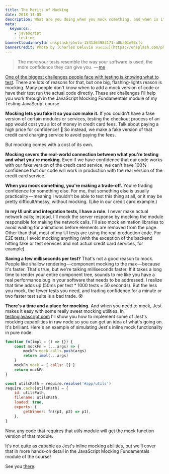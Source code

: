 ```yaml
---
title: The Merits of Mocking
date: 2018-11-05
description: What are you doing when you mock something, and when is it worth the cost?
meta:
  keywords:
    - javascript
    - testing
bannerCloudinaryId: unsplash/photo-1541364983171-a8ba01e95cfc
bannerCredit: Photo by [Charles Deluvio 🇵🇭🇨🇦](https://unsplash.com/photos/pOUA8Xay514)
---
```


> The more your tests resemble the way your software is used, the more
> confidence they can give you. 
> — [me](https://x.com/kentcdodds/status/977018512689455106)

[One of the biggest challenges people face with testing is knowing what to test](https://x.com/kentcdodds/status/1048645068616163328).
There are lots of reasons for that, but one big, flashing-lights reason is
mocking. Many people don't know when to add a mock version of code or have their
test run the actual code directly. These are challenges I'll help you work
through in the JavaScript Mocking Fundamentals module of my Testing JavaScript
course.

**Mocking lets you fake it so you _can_ make it.** If you couldn't have a fake
version of certain modules or services, testing the checkout process of an app
would cost you a lot of money in credit card fees. Talk about paying a high
price for confidence! 🤑 So instead, we make a fake version of that credit card
charging service to avoid paying the fees.

But mocking comes with a cost of its own.

**Mocking severs the real-world connection between what you're testing and what
you're mocking.** Even if we have confidence that our code works with our fake
version of the credit card service, we can't have 100% confidence that our code
will work in production with the real version of the credit card service.

**When you mock something, you're making a trade-off.** You're trading
confidence for something else. For me, that something else is usually
practicality — meaning I wouldn't be able to test this thing at all, or it may
be pretty difficult/messy, without mocking. (Like in our credit card example.)

**In my UI unit and integration tests, I have a rule.** I never make actual
network calls; instead, I'll mock the server response by mocking the module
responsible for making the network calls. I'll also mock animation libraries to
avoid waiting for animations before elements are removed from the page. Other
than that, most of my UI tests are using the real production code. For E2E
tests, I avoid mocking anything (with the exception of the backend hitting fake
or test services and not actual credit card services, for example).

**Saving a few milliseconds per test?** That's not a good reason to mock. People
like shallow rendering — component mocking to the max — because it's faster.
That's true, but we're talking milliseconds faster. If it takes a long time to
render your entire component tree, sounds to me like you have a real performance
bug in your software that needs to be addressed. I realize that time adds up
(50ms per test \* 1000 tests = 50 seconds). But the less you mock, the fewer
tests you need, and trading confidence for a minute or two faster test suite is
a bad trade. 😵

**There's a time and a place for mocking.** And when you need to mock, Jest
makes it easy with some really sweet mocking utilities. In
[testingjavascript.com](https://testingjavascript.com) I'll show you how to
implement some of Jest's mocking capabilities in raw node so you can get an idea
of what's going on. It's brilliant. Here's an example of simulating Jest's
inline mock functionality in pure node:

```js
function fn(impl = () => {}) {
	const mockFn = (...args) => {
		mockFn.mock.calls.push(args)
		return impl(...args)
	}
	mockFn.mock = { calls: [] }
	return mockFn
}

const utilsPath = require.resolve('#app/utils')
require.cache[utilsPath] = {
	id: utilsPath,
	filename: utilsPath,
	loaded: true,
	exports: {
		getWinner: fn((p1, p2) => p1),
	},
}
```

Now, any code that requires that utils module will get the mock function version
of that module.

It's not quite as capable as Jest's inline mocking abilities, but we'll cover
that in more hands-on detail in the JavaScript Mocking Fundamentals module of
the course!

See you [there](https://testingjavascript.com).
